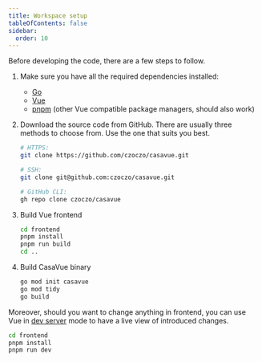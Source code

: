 ```yaml
---
title: Workspace setup
tableOfContents: false
sidebar:
  order: 10
---
```


Before developing the code, there are a few steps to follow. 
<Steps>
1. Make sure you have all the required dependencies installed:
   - [Go](https://go.dev/doc/install)
   - [Vue](https://vuejs.org/guide/quick-start)
   - [pnpm](https://pnpm.io/installation) (other Vue compatible package managers, should also work)

2. Download the source code from GitHub. There are usually three methods to choose from. Use the one that suits you best.
   ```sh
   # HTTPS:
   git clone https://github.com/czoczo/casavue.git
   
   # SSH:
   git clone git@github.com:czoczo/casavue.git
   
   # GitHub CLI:
   gh repo clone czoczo/casavue
   ```
   
3. Build Vue frontend   
   ```sh
   cd frontend
   pnpm install
   pnpm run build
   cd ..
   ```

4. Build CasaVue binary
   ```sh
   go mod init casavue
   go mod tidy
   go build
   ```
</Steps>

Moreover, should you want to change anything in frontend, you can use Vue in [dev server](https://webpack.js.org/configuration/dev-server/) mode to have a live view of introduced changes.
 ```sh
 cd frontend
 pnpm install
 pnpm run dev
 ```